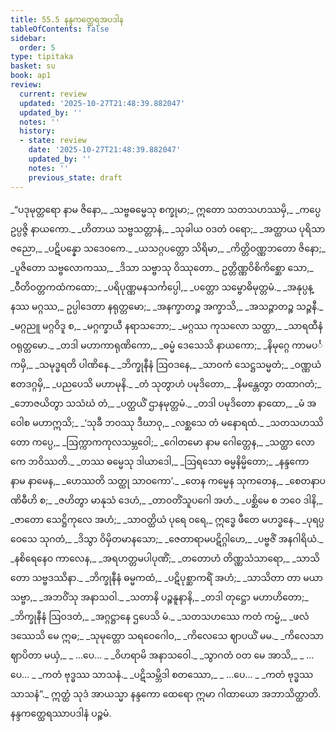 ```yaml
---
title: 55.5 နန္ဒကတ္ထေရအပဒါန
tableOfContents: false
sidebar:
  order: 5
type: tipitaka
basket: su
book: ap1
review:
  current: review
  updated: '2025-10-27T21:48:39.882047'
  updated_by: ''
  notes: ''
  history:
  - state: review
    date: '2025-10-27T21:48:39.882047'
    updated_by: ''
    notes: ''
    previous_state: draft
---
```



<ReviewStatus review={frontmatter.review} showDetails={true} />

<HypothesisAnnotation frontmatter={frontmatter} />

<DynamicBreadcrumb />

<Division number="143" book="ap1" e="ch" v="20" p="441">

<Paragraph number="7485" type="verses" book="ap1">
_“ပဒုမုတ္တရော နာမ ဇိနော,_  
_သဗ္ဗဓမ္မေသု စက္ခုမာ;_  
ဣတော သတသဟဿမှိ,_  
_ကပ္ပေ ဥပ္ပဇ္ဇိ နာယကော._  

</Paragraph>

</Division>
<Division number="144" book="ap1" e="ch" v="20" p="441">

<Paragraph number="7486" type="verses" book="ap1">
_ဟိတာယ သဗ္ဗသတ္တာနံ,_  
_သုခါယ ဝဒတံ ဝရော;_  
_အတ္ထာယ ပုရိသာဇညော,_  
_ပဋိပန္နော သဒေဝကေ._  

</Paragraph>

</Division>
<Division number="145" book="ap1" e="ch" v="20" p="441">

<Paragraph number="7487" type="verses" book="ap1">
_ယသဂ္ဂပတ္တော သိရိမာ,_  
_ကိတ္တိဝဏ္ဏဘတော ဇိနော;_  
_ပူဇိတော သဗ္ဗလောကဿ,_  
_ဒိသာ သဗ္ဗာသု ဝိဿုတော._  

</Paragraph>

</Division>
<Division number="146" book="ap1" e="ch" v="20" p="441">

<Paragraph number="7488" type="verses" book="ap1">
ဥတ္တိဏ္ဏဝိစိကိစ္ဆော သော,_  
_ဝီတိဝတ္တကထံကထော;_  
_ပရိပုဏ္ဏမနသင်္ကပ္ပေါ,_  
_ပတ္တော သမ္ဗောဓိမုတ္တမံ._  

</Paragraph>

</Division>
<Division number="147" book="ap1" e="ch" v="20" p="441">

<Paragraph number="7489" type="verses" book="ap1">
_အနုပ္ပန္နဿ မဂ္ဂဿ,_  
ဥပ္ပါဒေတာ နရုတ္တမော;_  
_အနက္ခာတဉ္စ အက္ခာသိ,_  
_အသဉ္ဇာတဉ္စ သဉ္ဇနီ._  

</Paragraph>

</Division>
<Division number="148" book="ap1" e="ch" v="20" p="441">

<Paragraph number="7490" type="verses" book="ap1">
_မဂ္ဂညူ မဂ္ဂဝိဒူ စ,_  
_မဂ္ဂက္ခာယီ နရာသဘော;_  
_မဂ္ဂဿ ကုသလော သတ္ထာ,_  
_သာရထီနံ ဝရုတ္တမော._  

</Paragraph>

</Division>
<Division number="149" book="ap1" e="ch" v="20" p="441">

<Paragraph number="7491" type="verses" book="ap1">
_တဒါ မဟာကာရုဏိကော,_  
_ဓမ္မံ ဒေသေသိ နာယကော;_  
_နိမုဂ္ဂေ ကာမပင်္ကမှိ,_  
_သမုဒ္ဓရတိ ပါဏိနေ._  

</Paragraph>

</Division>
<Division number="150" book="ap1" e="ch" v="20" p="441">

<Paragraph number="7492" type="verses" book="ap1">
_ဘိက္ခုနီနံ ဩဝဒနေ,_  
_သာဝကံ သေဋ္ဌသမ္မတံ;_  
_ဝဏ္ဏယံ ဧတဒဂ္ဂမှိ,_  
_ပညပေသိ မဟာမုနိ._  

</Paragraph>

</Division>
<Division number="151" book="ap1" e="ch" v="20" p="441">

<Paragraph number="7493" type="verses" book="ap1">
_တံ သုတွာဟံ ပမုဒိတော,_  
_နိမန္တေတွာ တထာဂတံ;_  
_ဘောဇယိတွာ သသံဃံ တံ,_  
_ပတ္ထယိံ ဌာနမုတ္တမံ._  

</Paragraph>

</Division>
<Division number="152" book="ap1" e="ch" v="20" p="441">

<Paragraph number="7494" type="verses" book="ap1">
_တဒါ ပမုဒိတော နာထော,_  
_မံ အဝေါစ မဟာဣသိ;_  
_‘သုခီ ဘဝဿု ဒီဃာဝု,_  
_လစ္ဆသေ တံ မနောရထံ._  

</Paragraph>

</Division>
<Division number="153" book="ap1" e="ch" v="20" p="441">

<Paragraph number="7495" type="verses" book="ap1">
_သတသဟဿိတော ကပ္ပေ,_  
_ဩက္ကာကကုလသမ္ဘဝေါ;_  
_ဂေါတမော နာမ ဂေါတ္တေန,_  
_သတ္ထာ လောကေ ဘဝိဿတိ._  

</Paragraph>

</Division>
<Division number="154" book="ap1" e="ch" v="20" p="442">

<Paragraph number="7496" type="verses" book="ap1">
_တဿ ဓမ္မေသု ဒါယာဒေါ,_  
_ဩရသော ဓမ္မနိမ္မိတော;_  
_နန္ဒကော နာမ နာမေန,_  
_ဟေဿတိ သတ္ထု သာဝကော’._  

</Paragraph>

</Division>
<Division number="155" book="ap1" e="ch" v="20" p="442">

<Paragraph number="7497" type="verses" book="ap1">
_တေန ကမ္မေန သုကတေန,_  
_စေတနာပဏိဓီဟိ စ;_  
_ဇဟိတွာ မာနုသံ ဒေဟံ,_  
_တာဝတိံသူပဂေါ အဟံ._  

</Paragraph>

</Division>
<Division number="156" book="ap1" e="ch" v="20" p="442">

<Paragraph number="7498" type="verses" book="ap1">
_ပစ္ဆိမေ စ ဘဝေ ဒါနိ,_  
_ဇာတော သေဋ္ဌိကုလေ အဟံ;_  
_သာဝတ္ထိယံ ပုရေ ဝရေ,_  
ဣဒ္ဓေ ဖီတေ မဟဒ္ဓနေ._  

</Paragraph>

</Division>
<Division number="157" book="ap1" e="ch" v="20" p="442">

<Paragraph number="7499" type="verses" book="ap1">
_ပုရပ္ပဝေသေ သုဂတံ,_  
_ဒိသွာ ဝိမှိတမာနသော;_  
_ဇေတာရာမပဋိဂ္ဂါဟေ,_  
_ပဗ္ဗဇိံ အနဂါရိယံ._  

</Paragraph>

</Division>
<Division number="158" book="ap1" e="ch" v="20" p="442">

<Paragraph number="7500" type="verses" book="ap1">
_နစိရေနေဝ ကာလေန,_  
_အရဟတ္တမပါပုဏိံ;_  
_တတောဟံ တိဏ္ဏသံသာရော,_  
_သာသိတော သဗ္ဗဒဿိနာ._  

</Paragraph>

</Division>
<Division number="159" book="ap1" e="ch" v="20" p="442">

<Paragraph number="7501" type="verses" book="ap1">
_ဘိက္ခုနီနံ ဓမ္မကထံ,_  
_ပဋိပုစ္ဆာကရိံ အဟံ;_  
_သာသိတာ တာ မယာ သဗ္ဗာ,_  
_အဘဝိံသု အနာသဝါ._  

</Paragraph>

</Division>
<Division number="160" book="ap1" e="ch" v="20" p="442">

<Paragraph number="7502" type="verses" book="ap1">
_သတာနိ ပဉ္စနူနာနိ,_  
_တဒါ တုဋ္ဌော မဟာဟိတော;_  
_ဘိက္ခုနီနံ ဩဝဒတံ,_  
_အဂ္ဂဋ္ဌာနေ ဌပေသိ မံ._  

</Paragraph>

</Division>
<Division number="161" book="ap1" e="ch" v="20" p="442">

<Paragraph number="7503" type="verses" book="ap1">
_သတသဟဿေ ကတံ ကမ္မံ,_  
_ဖလံ ဒဿေသိ မေ ဣဓ;_  
_သုမုတ္တော သရဝေဂေါဝ,_  
_ကိလေသေ ဈာပယိံ မမ._  

</Paragraph>

</Division>
<Division number="162" book="ap1" e="ch" v="20" p="442">

<Paragraph number="7504" type="verses" book="ap1">
_ကိလေသာ ဈာပိတာ မယှံ,_  
_ …ပေ… _  
_ဝိဟရာမိ အနာသဝေါ._  

</Paragraph>

</Division>
<Division number="163" book="ap1" e="ch" v="20" p="442">

<Paragraph number="7505" type="verses" book="ap1">
_သွာဂတံ ဝတ မေ အာသိ,_  
_ …ပေ… _  
_ကတံ ဗုဒ္ဓဿ သာသနံ._  

</Paragraph>

</Division>
<Division number="164" book="ap1" e="ch" v="20" p="442">

<Paragraph number="7506" type="verses" book="ap1">
_ပဋိသမ္ဘိဒါ စတဿော,_  
_ …ပေ… _  
_ကတံ ဗုဒ္ဓဿ သာသနံ”._  

</Paragraph>

<Paragraph number="7507" book="ap1">
ဣတ္ထံ သုဒံ အာယသ္မာ နန္ဒကော ထေရော ဣမာ ဂါထာယော အဘာသိတ္ထာတိ.

</Paragraph>
</Division>

<Paragraph number="7508" type="center" book="ap1">
နန္ဒကတ္ထေရဿာပဒါနံ ပဉ္စမံ.
</Paragraph>